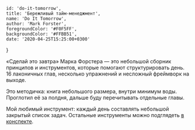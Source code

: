 

    id: 'do-it-tomorrow',
    title: 'Бережливый тайм-менеджмент',
    name: 'Do It Tomorrow',
    author: 'Mark Forster',
    foregroundColor: '#F0F5FF',
    backgroundColor: '#FFBB51',
    date: '2020-04-25T15:25:00+0300'
}


«Сделай это завтра» Марка Форстера — это небольшой сборник принципов и инструментов, которые помогают структурировать день. 16 лаконичных глав, несколько упражнений и несложный фреймворк на выходе.

Это методичка: книга небольшого размера, внутри минимум воды. Проглотил её за полдня, дальше буду перечитывать отдельные главы.

Мой любимый инструмент: каждый день составлять небольшой закрытый список задач. Остальные инструменты можно подглядеть [в конспекте](https://vc.ru/books/74357-konspekt-knigi-marka-forstera-sdelay-eto-zavtra).
